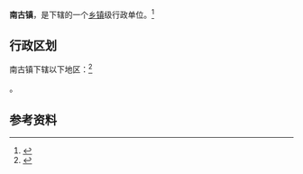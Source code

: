 {{中国乡级行政区|62/07/22/104/000}}

'''南古镇'''，是{{PRC admin/fullname|62/07/22/104/000|3}}下辖的一个[[乡镇|乡镇]]级行政单位。<ref>{{PRC admin/ref sgc|{{PRC admin/parent|62/07/22/104/000}}}}</ref>

== 行政区划 ==

南古镇下辖以下地区：<ref>{{PRC admin/ref sgc|62/07/22/104/000}}</ref>

{{PRC admin/children|62/07/22/104/000}}。

== 参考资料 ==

{{reflist}}

{{行政区划小作品}}
{{PRC admin/navcat|62/07/22/104/000}}
